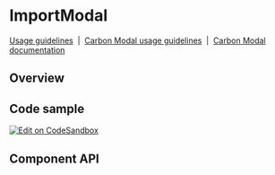 <!-- `position:fixed` cause rendering issues, so do not render the modal -->


# ImportModal

[Usage guidelines](https://www.carbondesignsystem.com/community/patterns/import-pattern/)
&nbsp;|&nbsp;
[Carbon Modal usage guidelines](https://www.carbondesignsystem.com/components/modal/usage)
&nbsp;|&nbsp;
[Carbon Modal documentation](https://react.carbondesignsystem.com/?path=/docs/modal--default)

## Overview

<Canvas>
  <Story id={getStoryId(ImportModal.displayName, 'standard')} />
</Canvas>

## Code sample

[<img alt="Edit on CodeSandbox" src="https://codesandbox.io/static/img/play-codesandbox.svg" />](https://codesandbox.io/s/import-modal-ruy6e)

## Component API

<ArgsTable />
